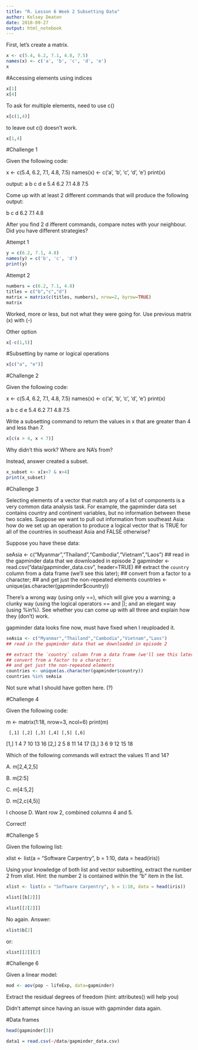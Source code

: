 ```yaml
---
title: "R. Lesson 6 Week 2 Subsetting Data"
author: Kelsey Deaton
date: 2018-09-27
output: html_notebook
---
```


First, let's create a matrix. 

```r
x <- c(5.4, 6.2, 7.1, 4.8, 7.5)
names(x) <- c('a', 'b', 'c', 'd', 'e')
x
```

#Accessing elements using indices

```r
x[1]
x[4]
```

To ask for multiple elements, need to use c()

```r
x[c(1,4)]
```
to leave out c() doesn't work.
```r
x[1,4]
```

#Challenge 1

Given the following code:

x <- c(5.4, 6.2, 7.1, 4.8, 7.5)
names(x) <- c('a', 'b', 'c', 'd', 'e')
print(x)

output:
  a   b   c   d   e 
5.4 6.2 7.1 4.8 7.5 

Come up with at least 2 different commands that will produce the following output:

  b   c   d 
6.2 7.1 4.8 

After you find 2 d
ifferent commands, compare notes with your neighbour. Did you have different strategies?

Attempt 1
```r
y = c(6.2, 7.1, 4.8)
names(y) = c('b', 'c', 'd')
print(y)
```

Attempt 2
```r
numbers = c(6.2, 7.1, 4.8)
titles = c("b","c","d")
matrix = matrix(c(titles, numbers), nrow=2, byrow=TRUE)
matrix 
```

Worked, more or less, but not what they were going for. Use previous matrix (x) with (-)

Other option

```r
x[-c(1,5)]
```

#Subsetting by name or logical operations

```r
x[c("a", "e")]
```

#Challenge 2

Given the following code:

x <- c(5.4, 6.2, 7.1, 4.8, 7.5)
names(x) <- c('a', 'b', 'c', 'd', 'e')
print(x)

  a   b   c   d   e 
5.4 6.2 7.1 4.8 7.5 

Write a subsetting command to return the values in x that are greater than 4 and less than 7.

```r
x[c(x > 4, x < 7)]
```

Why didn't this work? Where are NA's from?

Instead, answer created a subset. 

```r
x_subset <- x[x<7 & x>4]
print(x_subset)
```

#Challenge 3 

Selecting elements of a vector that match any of a list of components is a very common data analysis task. For example, the gapminder data set contains country and continent variables, but no information between these two scales. Suppose we want to pull out information from southeast Asia: how do we set up an operation to produce a logical vector that is TRUE for all of the countries in southeast Asia and FALSE otherwise?

Suppose you have these data:

seAsia <- c("Myanmar","Thailand","Cambodia","Vietnam","Laos")
## read in the gapminder data that we downloaded in episode 2
gapminder <- read.csv("data/gapminder_data.csv", header=TRUE)
## extract the `country` column from a data frame (we'll see this later);
## convert from a factor to a character;
## and get just the non-repeated elements
countries <- unique(as.character(gapminder$country))

There’s a wrong way (using only ==), which will give you a warning; a clunky way (using the logical operators == and |); and an elegant way (using %in%). See whether you can come up with all three and explain how they (don’t) work.

gapminder data looks fine now, must have fixed when I reuploaded it. 

```r
seAsia <- c("Myanmar","Thailand","Cambodia","Vietnam","Laos")
## read in the gapminder data that we downloaded in episode 2

## extract the `country` column from a data frame (we'll see this later);
## convert from a factor to a character;
## and get just the non-repeated elements
countries <- unique(as.character(gapminder$country))
countries %in% seAsia
```

Not sure what I should have gotten here. (?)

#Challenge 4

Given the following code:

m <- matrix(1:18, nrow=3, ncol=6)
print(m)

     [,1] [,2] [,3] [,4] [,5] [,6]
[1,]    1    4    7   10   13   16
[2,]    2    5    8   11   14   17
[3,]    3    6    9   12   15   18

Which of the following commands will extract the values 11 and 14?

A. m[2,4,2,5]

B. m[2:5]

C. m[4:5,2]

D. m[2,c(4,5)]

I choose D. Want row 2, combined columns 4 and 5. 

Correct!


#Challenge 5

Given the following list:

xlist <- list(a = "Software Carpentry", b = 1:10, data = head(iris))

Using your knowledge of both list and vector subsetting, extract the number 2 from xlist. Hint: the number 2 is contained within the “b” item in the list.

```r

xlist <- list(a = "Software Carpentry", b = 1:10, data = head(iris))

xlist[[b[2]]]
```
```r
xlist[[2[2]]]
```

No again. Answer: 

```r
xlist$b[2]
```

or:

```r
xlist[[2]][2]
```

#Challenge 6

Given a linear model:

```r
mod <- aov(pop ~ lifeExp, data=gapminder)
```

Extract the residual degrees of freedom (hint: attributes() will help you)

Didn't attempt since having an issue with gapminder data again. 

#Data frames

```r
head(gapminder[3])
```

```r
data1 = read.csv(~/data/gapminder_data.csv)
```

